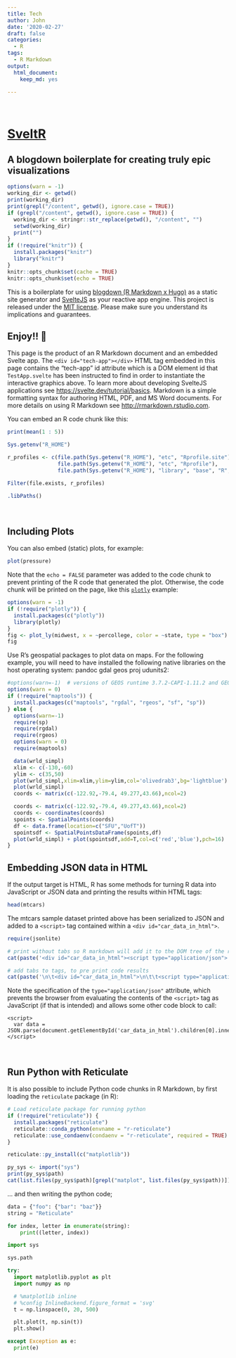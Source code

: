 ```yaml
---
title: Tech
author: John
date: '2020-02-27'
draft: false
categories:
  - R
tags:
  - R Markdown
output:
  html_document:
    keep_md: yes

---
```


<div id="tech-app" role="main" style="width: 100%; min-width: 800px;">
&nbsp;
</div>

# [SveltR](https://github.com/Real-Currents/SveltR)

## A blogdown boilerplate for creating truly epic visualizations

```r
options(warn = -1)
working_dir <- getwd()
print(working_dir)
print(grepl("/content", getwd(), ignore.case = TRUE))
if (grepl("/content", getwd(), ignore.case = TRUE)) {
  working_dir <- stringr::str_replace(getwd(), "/content", "")
  setwd(working_dir)
  print("")
}
if (!require("knitr")) {
  install.packages("knitr")
  library("knitr")
}
knitr::opts_chunk$set(cache = TRUE)
knitr::opts_chunk$set(echo = TRUE)

```

This is a boilerplate for using [blogdown (R Markdown x Hugo)](https://github.com/rstudio/blogdown/) as a static site generator and [SvelteJS](https://svelte.dev/) as your reactive app engine. This project is released under the [MIT license](LICENSE). Please make sure you understand its implications and guarantees.
<br />

## Enjoy!! 🦊

This page is the product of an R Markdown document and an embedded Svelte app. The `<div id="tech-app"></div>` HTML tag  embedded in this page contains the "tech-app" id attribute which is a DOM element id that `TestApp.svelte` has been instructed to find in order to instantiate the interactive graphics above. To learn more about developing SvelteJS applications see <https://svelte.dev/tutorial/basics>. Markdown is a simple formatting syntax for authoring HTML, PDF, and MS Word documents. For more details on using R Markdown see <http://rmarkdown.rstudio.com>.

You can embed an R code chunk like this:

```r
print(mean(1 : 5))

Sys.getenv("R_HOME")

r_profiles <- c(file.path(Sys.getenv("R_HOME"), "etc", "Rprofile.site"),
                file.path(Sys.getenv("R_HOME"), "etc", "Rprofile"),
                file.path(Sys.getenv("R_HOME"), "library", "base", "R", "Rprofile") )

Filter(file.exists, r_profiles)

.libPaths()
```
<br />

## Including Plots

You can also embed (static) plots, for example:

```r
plot(pressure)
```

Note that the `echo = FALSE` parameter was added to the code chunk to prevent printing of the R code that generated the plot. Otherwise, the code chunk will be printed on the page, like this [`plotly`](https://plotly.com/r/getting-started/) example:

```r
options(warn = -1)
if (!require("plotly")) {
  install.packages(c("plotly"))
  library(plotly)
}
fig <- plot_ly(midwest, x = ~percollege, color = ~state, type = "box")
fig
```

<div class="r-mapping">
Use R's geospatial packages to plot data on maps. For the following example, you will need to have installed the following native libraries on the host operating system:
pandoc gdal geos proj udunits2:

```r
#options(warn=-1)  # versions of GEOS runtime 3.7.2-CAPI-1.11.2 and GEOS at installation 3.7.1-CAPI-1.11.1 differ
options(warn = 0)
if (!require("maptools")) {
  install.packages(c("maptools", "rgdal", "rgeos", "sf", "sp"))
} else {
  options(warn=-1)
  require(sp)
  require(rgdal)
  require(rgeos)
  options(warn = 0)
  require(maptools)

  data(wrld_simpl)
  xlim <- c(-130,-60)
  ylim <- c(35,50)
  plot(wrld_simpl,xlim=xlim,ylim=ylim,col='olivedrab3',bg='lightblue')
  plot(wrld_simpl)
  coords <- matrix(c(-122.92,-79.4, 49.277,43.66),ncol=2)

  coords <- matrix(c(-122.92,-79.4, 49.277,43.66),ncol=2)
  coords <- coordinates(coords)
  spoints <- SpatialPoints(coords)
  df <- data.frame(location=c("SFU","UofT"))
  spointsdf <- SpatialPointsDataFrame(spoints,df)
  plot(wrld_simpl) + plot(spointsdf,add=T,col=c('red','blue'),pch=16)
}
```
</div>

## Embedding JSON data in HTML

If the output target is HTML, R has some methods for turning R data into JavaScript or JSON data and printing the results within HTML tags:
```r

head(mtcars)
```

The mtcars sample dataset printed above has been serialized to JSON and added to a `<script>` tag contained within a `<div id="car_data_in_html">`.
<div class="r-data">

```r
require(jsonlite)

# print without tabs so R markdown will add it to the DOM tree of the resulting page
cat(paste('<div id="car_data_in_html"><script type="application/json">', toJSON(mtcars), '\n</script>\n</div>', sep=""))
```

```r
# add tabs to tags, to pre print code results
cat(paste('\n\t<div id="car_data_in_html">\n\t\t<script type="application/json">', toJSON(mtcars), '\n\t\t</script>\n\t</div>', sep=""))
```
</div>


Note the specification of the `type="application/json"` attribute, which prevents the browser from evaluating the contents of the `<script>` tag as JavaScript (if that is intended) and allows some other code block to call:

    <script>
      var data = JSON.parse(document.getElementById('car_data_in_html').children[0].innerHTML);
    </script>

<br />

## Run Python with Reticulate

It is also possible to include Python code chunks in R Markdown, by first loading the `reticulate` package (in R):
```r
# Load reticulate package for running python
if (!require("reticulate")) {
  install.packages("reticulate")
  reticulate::conda_python(envname = "r-reticulate")
  reticulate::use_condaenv(condaenv = "r-reticulate", required = TRUE)
}

reticulate::py_install(c("matplotlib"))

py_sys <- import("sys")
print(py_sys$path)
cat(list.files(py_sys$path)[grepl("matplot", list.files(py_sys$path))])
```

... and then writing the python code;
```python
data = {"foo": {"bar": "baz"}}
string = "Reticulate"

for index, letter in enumerate(string):
    print((letter, index))
```

```python
import sys

sys.path

try:
  import matplotlib.pyplot as plt
  import numpy as np

  # %matplotlib inline
  # %config InlineBackend.figure_format = 'svg'
  t = np.linspace(0, 20, 500)

  plt.plot(t, np.sin(t))
  plt.show()

except Exception as e:
  print(e)
```
